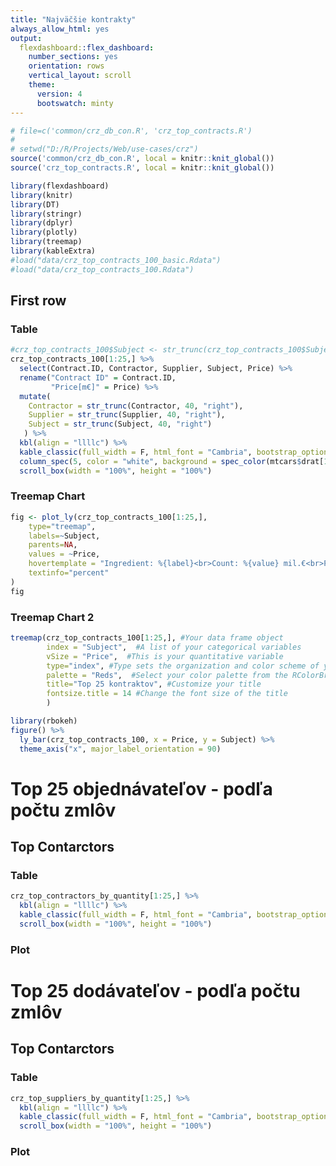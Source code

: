 ```yaml
---
title: "Najväčšie kontrakty"
always_allow_html: yes
output:
  flexdashboard::flex_dashboard:
    number_sections: yes
    orientation: rows
    vertical_layout: scroll
    theme:
      version: 4
      bootswatch: minty
---
```


```r
# file=c('common/crz_db_con.R', 'crz_top_contracts.R')
#
# setwd("D:/R/Projects/Web/use-cases/crz")
source('common/crz_db_con.R', local = knitr::knit_global())
source('crz_top_contracts.R', local = knitr::knit_global())
```

```r
library(flexdashboard)
library(knitr)
library(DT)
library(stringr)
library(dplyr)
library(plotly)
library(treemap)
library(kableExtra)
#load("data/crz_top_contracts_100_basic.Rdata")
#load("data/crz_top_contracts_100.Rdata")
```

## First row {.tabset} 

### Table {data-height=650px}

```r
#crz_top_contracts_100$Subject <- str_trunc(crz_top_contracts_100$Subject, 75, "right")
crz_top_contracts_100[1:25,] %>%
  select(Contract.ID, Contractor, Supplier, Subject, Price) %>%
  rename("Contract ID" = Contract.ID,
         "Price[m€]" = Price) %>%
  mutate(
    Contractor = str_trunc(Contractor, 40, "right"),
    Supplier = str_trunc(Supplier, 40, "right"),
    Subject = str_trunc(Subject, 40, "right")
   ) %>%
  kbl(align = "llllc") %>%
  kable_classic(full_width = F, html_font = "Cambria", bootstrap_options = c("condensed", "hover", "striped"), position = "left") %>%
  column_spec(5, color = "white", background = spec_color(mtcars$drat[1:8], end = 0.7)) %>%
  scroll_box(width = "100%", height = "100%")
```

### Treemap Chart

```r
fig <- plot_ly(crz_top_contracts_100[1:25,],
    type="treemap",
    labels=~Subject,
    parents=NA,
    values = ~Price,
    hovertemplate = "Ingredient: %{label}<br>Count: %{value} mil.€<br>Percentá: %{total}<extra></extra>",
    textinfo="percent"
)
fig
```

### Treemap Chart 2

```r
treemap(crz_top_contracts_100[1:25,], #Your data frame object
        index = "Subject",  #A list of your categorical variables
        vSize = "Price",  #This is your quantitative variable
        type="index", #Type sets the organization and color scheme of your treemap
        palette = "Reds",  #Select your color palette from the RColorBrewer presets or make your own.
        title="Top 25 kontraktov", #Customize your title
        fontsize.title = 14 #Change the font size of the title
        )
```

```r
library(rbokeh)
figure() %>%
  ly_bar(crz_top_contracts_100, x = Price, y = Subject) %>%
  theme_axis("x", major_label_orientation = 90)
```

##  {.unnumbered}

<h1>

Top 25 objednávateľov - podľa počtu zmlôv

</h1>

## Top Contarctors {.tabset}


### Table
```r
crz_top_contractors_by_quantity[1:25,] %>%
  kbl(align = "llllc") %>%
  kable_classic(full_width = F, html_font = "Cambria", bootstrap_options = c("condensed", "hover", "striped"), position = "left") %>%
  scroll_box(width = "100%", height = "100%")
```




### Plot





## {-}


<h1>

Top 25 dodávateľov - podľa počtu zmlôv

</h1>


## Top Contarctors {.tabset}


### Table
```r
crz_top_suppliers_by_quantity[1:25,] %>%
  kbl(align = "llllc") %>%
  kable_classic(full_width = F, html_font = "Cambria", bootstrap_options = c("condensed", "hover", "striped"), position = "left") %>%
  scroll_box(width = "100%", height = "100%")
```




### Plot
